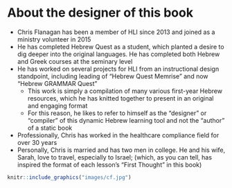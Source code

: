 # About the designer of this book {-}

<div class="fold">

* Chris Flanagan has been a member of HLI since 2013 and joined as a ministry volunteer in 2015
* He has completed Hebrew Quest as a student, which planted a desire to dig deeper into the original languages. He has completed both Hebrew and Greek courses at the seminary level
* He has worked on several projects for HLI from an instructional design standpoint, including leading of "Hebrew Quest Memrise" and now "Hebrew GRAMMAR Quest"
    * This work is simply a compilation of many various first-year Hebrew resources, which he has knitted together to present in an original and engaging format
    * For this reason, he likes to refer to himself as the "designer" or "compiler" of this dynamic Hebrew learning tool and not the "author" of a static book
* Professionally, Chris has worked in the healthcare compliance field for over 30 years
* Personally, Chris is married and has two men in college.  He and his wife, Sarah, love to travel, especially to Israel; (which, as you can tell, has inspired the format of each lesson's "First Thought" in this book)

```r

knitr::include_graphics("images/cf.jpg")
```

</div>